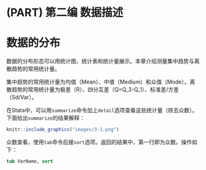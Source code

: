 # (PART) 第二编 数据描述 {-}

# 数据的分布 {#Chp03}

数据的分布形态可以用统计图、统计表和统计量展示。本章介绍测量集中趋势与离散趋势的常用统计量。

集中趋势的常用统计量为均值（Mean）、中值（Medium）和众值（Mode）。离散趋势的常用统计量为极差（R）、四分互差（Q=Q_3-Q_1）、标准差/方差（Sd/Var）。

在Stata中，可以用`summarize`命令加上`detail`选项查看这些统计量（除去众数）。下面给出`summarize`的结果解释：

```r
knitr::include_graphics("images/3-1.png")
```

众数查看，使用`tab`命令后接`sort`选项。返回的结果中，第一行即为众数。操作如下：

```stata
tab VarName, sort
```

